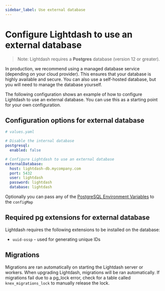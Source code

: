 ```yaml
---
sidebar_label: Use external database
---
```


# Configure Lightdash to use an external database

> Note: Lightdash requires a **Postgres** database (version 12 or greater).

In production, we recommend using a managed database service (depending on your cloud provider). This ensures that your database is highly available and secure. You can also use a self-hosted database, but you will need to manage the database yourself.

The following configuration shows an example of how to configure Lightdash to use an external database. You can use this as a starting point for your own configuration.

## Configuration options for external database

```yaml
# values.yaml

# Disable the internal database
postgresql:
  enabled: false

# Configure Lightdash to use an external database
externalDatabase:
  host: lightdash-db.mycompany.com
  port: 5432
  user: lightdash
  password: lightdash
  database: lightdash
```

Optionally you can pass any of the [PostgreSQL Environment Variables](https://www.postgresql.org/docs/current/libpq-envars.html) to the `configMap`

## Required pg extensions for external database

Lightdash requires the following extensions to be installed on the database:

- `uuid-ossp` - used for generating unique IDs

## Migrations

Migrations are ran automatically on starting the Lightdash server or workers. When upgrading Lightdash, migrations
will be ran automatically. If migrations fail due to a pg_lock error, check for a table called
`knex_migrations_lock` to manually release the lock.
